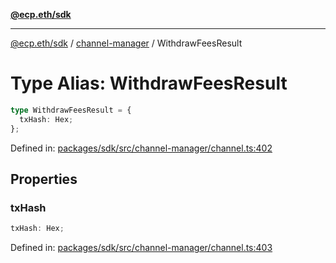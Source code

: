 [**@ecp.eth/sdk**](../../index.mdx)

***

[@ecp.eth/sdk](/sdk-reference/index.mdx) / [channel-manager](/sdk-reference/channel-manager/index.mdx) / WithdrawFeesResult

# Type Alias: WithdrawFeesResult

```ts
type WithdrawFeesResult = {
  txHash: Hex;
};
```

Defined in: [packages/sdk/src/channel-manager/channel.ts:402](https://github.com/ecp-eth/comments-monorepo/blob/main/packages/sdk/src/channel-manager/channel.ts#L402)

## Properties

### txHash

```ts
txHash: Hex;
```

Defined in: [packages/sdk/src/channel-manager/channel.ts:403](https://github.com/ecp-eth/comments-monorepo/blob/main/packages/sdk/src/channel-manager/channel.ts#L403)
